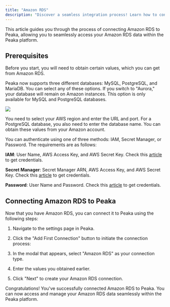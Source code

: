 ```yaml
---
title: "Amazon RDS"
description: "Discover a seamless integration process! Learn how to connect Amazon RDS to Peaka effortlessly for streamlined transactions."
---
```


This article guides you through the process of connecting Amazon RDS to Peaka, allowing you to seamlessly access your Amazon RDS data within the Peaka platform.

## Prerequisites

Before you start, you will need to obtain certain values, which you can get from Amazon RDS.

Peaka now supports three different databases: MySQL, PostgreSQL, and MariaDB. You can select any of these options. If you switch to "Aurora," your database will remain on Amazon instances. This option is only available for MySQL and PostgreSQL databases.

<img src="https://cdn.peaka.com/integrations/amazon-rds-1.png" />

You need to select your AWS region and enter the URL and port. For a PostgreSQL database, you also need to enter the database name. You can obtain these values from your Amazon account.

You can authenticate using one of three methods: IAM, Secret Manager, or Password. The requirements are as follows:

**IAM**: User Name, AWS Access Key, and AWS Secret Key. Check this [article](https://docs.aws.amazon.com/AmazonRDS/latest/UserGuide/database-authentication.html) to get credentials.

**Secret Manager**: Secret Manager ARN, AWS Access Key, and AWS Secret Key. Check this [article](https://docs.aws.amazon.com/AmazonRDS/latest/UserGuide/rds-secrets-manager.html) to get credentials.

**Password**: User Name and Password. Check this [article](https://docs.aws.amazon.com/AmazonRDS/latest/UserGuide/database-authentication.html) to get credentials.

## Connecting Amazon RDS to Peaka

Now that you have Amazon RDS, you can connect it to Peaka using the following steps:

1. Navigate to the settings page in Peaka.

2. Click the "Add First Connection" button to initiate the connection process:

3. In the modal that appears, select "Amazon RDS" as your connection type.

4. Enter the values you obtained earlier.

5. Click "Next" to create your Amazon RDS connection.

Congratulations! You've successfully connected Amazon RDS to Peaka. You can now access and manage your Amazon RDS data seamlessly within the Peaka platform.
